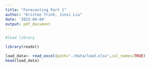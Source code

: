 ```yaml
---
title: "Forecasting Part 1"
author: "Kristen Trinh, Jinxi Liu"
date: '2023-04-04'
output: pdf_document
---
```


```r
#load library

library(readxl)
```

```r
load_data<- read_excel(path="./data/load.xlsx",col_names=TRUE)
head(load_data)
```




